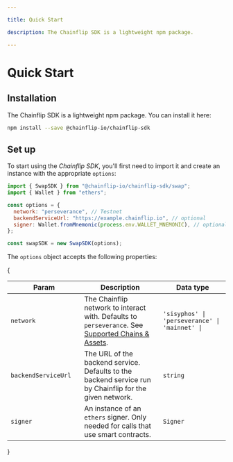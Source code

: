 ```yaml
---

title: Quick Start

description: The Chainflip SDK is a lightweight npm package.

---
```


# Quick Start

## Installation

The Chainflip SDK is a lightweight npm package. You can install it here:

```bash copy
npm install --save @chainflip-io/chainflip-sdk
```

## Set up

To start using the _Chainflip SDK_, you'll first need to import it and create an instance with the appropriate `options`:

```javascript
import { SwapSDK } from "@chainflip-io/chainflip-sdk/swap";
import { Wallet } from "ethers";

const options = {
  network: "perseverance", // Testnet
  backendServiceUrl: "https://example.chainflip.io", // optional
  signer: Wallet.fromMnemonic(process.env.WALLET_MNEMONIC), // optional
};

const swapSDK = new SwapSDK(options);
```

The `options` object accepts the following properties:

{<table>

  <thead>
    <tr>
      <th width="223">Param</th><th width="476">Description</th><th width="244.33333333333331">Data type</th>
    </tr>
  </thead>
  <tbody>
    <tr>
      <td><code>network</code></td>
      <td>The Chainflip network to interact with. Defaults to <code>perseverance</code>. See <a href="../supported-chains-and-assets#chainflip-networks">Supported Chains & Assets</a>.</td>
      <td><code>'sisyphos' | 'perseverance' | 'mainnet' |</code></td>
    </tr>
    <tr>
      <td><code>backendServiceUrl</code></td>
      <td>The URL of the backend service. Defaults to the backend service run by Chainflip for the given network.</td>
      <td><code>string</code></td>
    </tr>
    <tr>
      <td><code>signer</code></td>
      <td>An instance of an <code>ethers</code> signer. Only needed for calls that use smart contracts.</td>
      <td><code>Signer</code></td>
    </tr>
  </tbody>
  </table>
  }
